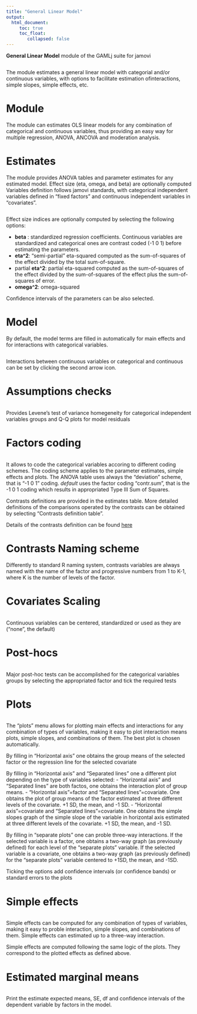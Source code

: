 ```yaml
---
title: "General Linear Model"
output: 
  html_document:
     toc: true
     toc_float:
        collapsed: false
---
```



**General Linear Model** module of the GAMLj suite for jamovi

<img src="glm/main.png  " class="img-responsive" alt="">

The module estimates a general linear model with categorial and/or continuous variables, with options to facilitate estimation ofinteractions, simple slopes, simple effects, etc.

# Module
The module can estimates OLS linear models for any combination of categorical and continuous variables, thus providing an easy way for multiple regression, ANOVA, ANCOVA and moderation analysis. 

# Estimates
The module provides ANOVA tables and parameter estimates for any estimated model. Effect size (eta, omega, and beta) are optionally computed
Variables definition follows jamovi standards, with categorical independent variables defined in "fixed factors" and continuous independent variables in "covariates".

<img src="glm/variables.png" class="img-responsive" alt="">

Effect size indices are optionally computed by selecting the following options:

  - __beta__ : standardized regression coefficients. Continuous variables are standardized and categorical ones are contrast coded (-1 0 1) before estimating the parameters.
  - __eta^2__: "semi-partial" eta-squared computed as the sum-of-squares of the effect divided by the total sum-of-square.
  - partial __eta^2__: partial eta-squared computed as the sum-of-squares of the effect divided by the  sum-of-squares of the effect plus the sum-of-squares of error.
  - __omega^2__: omega-squared 

Confidence intervals of the parameters can be also selected.

# Model 

By default, the model terms are filled in automatically for main effects and for interactions with categorical variables. 

<img src="glm/model.png" class="img-responsive" alt="">

Interactions between continuous variables or categorical and continuous can be set by clicking the second arrow icon.

# Assumptions checks

<img src="glm/assumption.png" class="img-responsive" alt="">

Provides Levene's test of variance homegeneity for categorical independent variables groups and Q-Q plots for model residuals

# Factors coding
<img src="glm/factorcoding.png" class="img-responsive" alt="">

It allows to code the categorical variables accoring to different coding schemes. The coding scheme applies to the parameter estimates, simple effects and plots. The ANOVA table uses always the "deviation" scheme, that is "-1 0 1" coding. _default_ uses the factor coding "contr.sum", that is the -1 0 1 coding which results in appropriated Type III Sum of Squares.

Contrasts definitions are provided in the estimates table. More detailed definitions of the comparisons operated by the contrasts can be obtained by selecting "Contrasts definition table". 

Details of the contrasts definition can be found [here](https://stats.idre.ucla.edu/r/library/r-library-contrast-coding-systems-for-categorical-variables/)

# Contrasts Naming scheme
Differently to standard R naming system, contrasts variables are always named with the name of the factor and progressive numbers from 1 to K-1, where K is the number of levels of the factor.

# Covariates Scaling
<img src="glm/xscoring.png" class="img-responsive" alt="">

Continuous variables can be centered, standardized or used as they are ("none", the default)



# Post-hocs
<img src="glm/posthoc.png" class="img-responsive" alt="">

Major post-hoc tests can be accomplished for the categorical variables groups by selecting the appropriated factor and tick the required tests

# Plots
<img src="glm/plots.png" class="img-responsive" alt="">

The "plots" menu allows for plotting  main effects and interactions for any combination of types of variables, 
making it easy to plot interaction means plots, simple slopes, and combinations of them. The best plot is chosen automatically.

By filling in "Horizontal axis" one obtains the group means of the selected factor or the regression line for the selected covariate

By filling in "Horizontal axis" and "Separated lines" one a different plot depending on the type of variables selected:
  - "Horizontal axis" and "Separated lines" are both factos, one obtains the interaction plot of group means.
  - "Horizontal axis"=factor and "Separated lines"=covariate. One obtains the plot of group means of the factor estimated at three different levels of the covariate. +1 SD, the mean, and -1 SD.
  - "Horizontal axis"=covariate and "Separated lines"=covariate. One obtains the simple slopes graph of the simple slope of the variable in horizontal axis estimated at three different levels of the covariate. +1 SD, the mean, and -1 SD.
  
By filling in "separate plots" one can proble three-way interactions. If the selected variable is a factor, one obtains a two-way graph (as previously defined) for each level of the "separate plots" variable. If the selected variable is a covariate, one obtains a two-way graph (as previously defined) for the "separate plots" variable centered to +1SD, the mean, and -1SD.

Ticking the options add confidence intervals (or confidence bands) or standard errors to the plots

# Simple effects

<img src="glm/simple.png" class="img-responsive" alt="">

Simple effects can be computed for any combination of types of variables, 
making it easy to proble interaction, simple slopes, and combinations of them. 
Simple effects can estimated  up to a three-way interaction.

Simple effects are computed following the same logic of the plots. They correspond to the plotted effects as defined above.

# Estimated marginal means

<img src="glm/emmeans.png" class="img-responsive" alt="">

Print the estimate expected means, SE, df and confidence intervals of the dependent variable by factors in the model.



